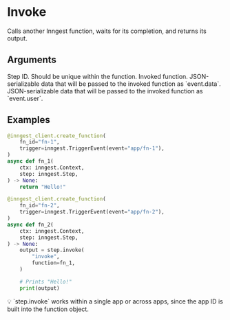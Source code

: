 
# Invoke <VersionBadge version="v0.3.0+" />

Calls another Inngest function, waits for its completion, and returns its output.

## Arguments

<Properties>
  <Property name="step_id" type="str" required>
    Step ID. Should be unique within the function.
  </Property>
  <Property name="function" type="Function" required>
    Invoked function.
  </Property>
  <Property name="data" type="object">
    JSON-serializable data that will be passed to the invoked function as `event.data`.
  </Property>
  <Property name="user" type="object">
    JSON-serializable data that will be passed to the invoked function as `event.user`.
  </Property>
</Properties>

## Examples

```py
@inngest_client.create_function(
    fn_id="fn-1",
    trigger=inngest.TriggerEvent(event="app/fn-1"),
)
async def fn_1(
    ctx: inngest.Context,
    step: inngest.Step,
) -> None:
    return "Hello!"

@inngest_client.create_function(
    fn_id="fn-2",
    trigger=inngest.TriggerEvent(event="app/fn-2"),
)
async def fn_2(
    ctx: inngest.Context,
    step: inngest.Step,
) -> None:
    output = step.invoke(
        "invoke",
        function=fn_1,
    )

    # Prints "Hello!"
    print(output)
```

<Callout variant="info">
  💡 `step.invoke` works within a single app or across apps, since the app ID is built into the function object.
</Callout>
